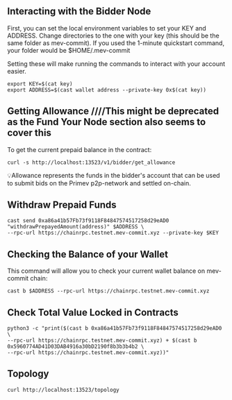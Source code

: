 ## Interacting with the Bidder Node

First, you can set the local environment variables to set your KEY and ADDRESS. Change directories to the one with your key (this should be the same folder as mev-commit). If you used the 1-minute quickstart command, your folder would be $HOME/.mev-commit

Setting these will make running the commands to interact with your account easier.

```shell ❯_ terminal
export KEY=$(cat key)
export ADDRESS=$(cast wallet address --private-key 0x$(cat key))
```

## Getting Allowance ////This might be deprecated as the Fund Your Node section also seems to cover this

To get the current prepaid balance in the contract:

```shell ❯_ terminal
curl -s http://localhost:13523/v1/bidder/get_allowance
```

💡Allowance represents the funds in the bidder's account that can be used to submit bids on the Primev p2p-network and settled on-chain.

## Withdraw Prepaid Funds

```shell ❯_ terminal
cast send 0xa86a41b57Fb73f9118F84847574517258d29eAD0 "withdrawPrepayedAmount(address)" $ADDRESS \
--rpc-url https://chainrpc.testnet.mev-commit.xyz --private-key $KEY
```

## Checking the Balance of your Wallet

This command will allow you to check your current wallet balance on mev-commit chain:

```shell ❯_ terminal
cast b $ADDRESS --rpc-url https://chainrpc.testnet.mev-commit.xyz
```

## Check Total Value Locked in Contracts

```shell ❯_ terminal
python3 -c "print($(cast b 0xa86a41b57Fb73f9118F84847574517258d29eAD0 \
--rpc-url https://chainrpc.testnet.mev-commit.xyz) + $(cast b 0x5960774AD41D03DAB4916a30bD2190f8b3b3b4b2 \
--rpc-url https://chainrpc.testnet.mev-commit.xyz))"
```

## Topology

```shell ❯_ terminal ❯_ terminal
curl http://localhost:13523/topology
```
